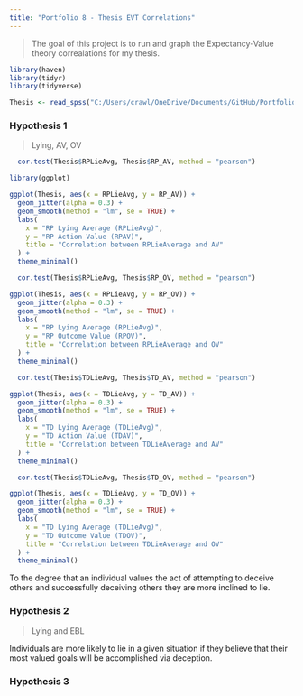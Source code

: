 ```yaml
---
title: "Portfolio 8 - Thesis EVT Correlations"
---
```


> The goal of this project is to run and graph the Expectancy-Value theory correalations for my thesis. 

```r
library(haven)
library(tidyr)
library(tidyverse)
```



```r
Thesis <- read_spss("C:/Users/crawl/OneDrive/Documents/GitHub/Portfolio/ThesisAllDataNew.sav")
```


### Hypothesis 1 
> Lying, AV, OV 

```r
  cor.test(Thesis$RPLieAvg, Thesis$RP_AV, method = "pearson")
```
```r
library(ggplot)
```

```r
ggplot(Thesis, aes(x = RPLieAvg, y = RP_AV)) +
  geom_jitter(alpha = 0.3) + 
  geom_smooth(method = "lm", se = TRUE) +  
  labs(
    x = "RP Lying Average (RPLieAvg)",
    y = "RP Action Value (RPAV)",
    title = "Correlation between RPLieAverage and AV"
  ) +
  theme_minimal()
```


```r
  cor.test(Thesis$RPLieAvg, Thesis$RP_OV, method = "pearson")
```

```r
ggplot(Thesis, aes(x = RPLieAvg, y = RP_OV)) +
  geom_jitter(alpha = 0.3) + 
  geom_smooth(method = "lm", se = TRUE) +  
  labs(
    x = "RP Lying Average (RPLieAvg)",
    y = "RP Outcome Value (RPOV)",
    title = "Correlation between RPLieAverage and OV"
  ) +
  theme_minimal()
```




```r
  cor.test(Thesis$TDLieAvg, Thesis$TD_AV, method = "pearson")
```

```r
ggplot(Thesis, aes(x = TDLieAvg, y = TD_AV)) +
  geom_jitter(alpha = 0.3) + 
  geom_smooth(method = "lm", se = TRUE) +  
  labs(
    x = "TD Lying Average (TDLieAvg)",
    y = "TD Action Value (TDAV)",
    title = "Correlation between TDLieAverage and AV"
  ) +
  theme_minimal()
```

```r
  cor.test(Thesis$TDLieAvg, Thesis$TD_OV, method = "pearson")
```

```r
ggplot(Thesis, aes(x = TDLieAvg, y = TD_OV)) +
  geom_jitter(alpha = 0.3) + 
  geom_smooth(method = "lm", se = TRUE) +  
  labs(
    x = "TD Lying Average (TDLieAvg)",
    y = "TD Outcome Value (TDOV)",
    title = "Correlation between TDLieAverage and OV"
  ) +
  theme_minimal()
```

To the degree that an individual values the act of attempting to deceive others and successfully deceiving others they are more inclined to lie. 

### Hypothesis 2 
> Lying and EBL 


Individuals are more likely to lie in a given situation if they believe that their most valued goals will be accomplished via deception. 

### Hypothesis 3 
